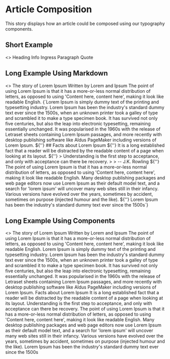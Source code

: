 
<Meta title="Typography|Article Composition" />

# Article Composition

This story displays how an article could be composed using our typography components.

## Short Example

<Preview>
  <Story name="Short Example">
    <>
      <Heading>Heading</Heading>
      <Info>Info</Info>
      <Ingress>Ingress</Ingress>
      <Paragraph>Paragraph</Paragraph>
      <Quote>Quote</Quote>
    </>
  </Story>
</Preview>

## Long Example Using Markdown

<Preview>
  <Story name="Long Example Using Markdown">
    <>
      <Heading>The story of Lorem Ipsum</Heading>
      <Info>Written by Lorem and Ipsum</Info>
      <Ingress>
        The point of using Lorem Ipsum is that it has a more-or-less normal distribution of letters, as opposed to using
        'Content here, content here', making it look like readable English.
      </Ingress>
      <Markdown>
        {`Lorem Ipsum is simply dummy text of the printing and typesetting industry. Lorem Ipsum has been the industry's standard dummy text ever since the 1500s, when an unknown printer took a galley of type and scrambled it to make a type specimen book. It has survived not only five centuries, but also the leap into electronic typesetting, remaining essentially unchanged. It was popularised in the 1960s with the release of Letraset sheets containing Lorem Ipsum passages, and more recently with desktop publishing software like Aldus PageMaker including versions of Lorem Ipsum.
${''}
## Facts about Lorem Ipsum
${''}
It is a long established fact that a reader will be distracted by the readable content of a page when looking at its layout.
${''}
> Understanding is the first step to acceptance, and only with acceptance can there be recovery.
>
> -- J.K. Rowling
${''}
The point of using Lorem Ipsum is that it has a more-or-less normal distribution of letters, as opposed to using 'Content here, content here', making it look like readable English. Many desktop publishing packages and web page editors now use Lorem Ipsum as their default model text, and a search for 'lorem ipsum' will uncover many web sites still in their infancy. Various versions have evolved over the years, sometimes by accident, sometimes
on purpose (injected humour and the like).
${''}
Lorem Ipsum has been the industry's standard dummy text ever since the 1500s`}
      </Markdown>
    </>
  </Story>
</Preview>

## Long Example Using Components

<Preview>
  <Story name="Long Example Using Components">
    <>
      <Heading>The story of Lorem Ipsum</Heading>
      <Info>Written by Lorem and Ipsum</Info>
      <Ingress>
        The point of using Lorem Ipsum is that it has a more-or-less normal distribution of letters, as opposed to using
        'Content here, content here', making it look like readable English.
      </Ingress>
      <Paragraph>
        Lorem Ipsum is simply dummy text of the printing and typesetting industry. Lorem Ipsum has been the industry's
        standard dummy text ever since the 1500s, when an unknown printer took a galley of type and scrambled it to make
        a type specimen book. It has survived not only five centuries, but also the leap into electronic typesetting,
        remaining essentially unchanged. It was popularised in the 1960s with the release of Letraset sheets containing
        Lorem Ipsum passages, and more recently with desktop publishing software like Aldus PageMaker including versions
        of Lorem Ipsum.
      </Paragraph>
      <Heading2>Facts about Lorem Ipsum</Heading2>
      <Paragraph>
        It is a long established fact that a reader will be distracted by the readable content of a page when looking at
        its layout.
      </Paragraph>
      <Quote by="J.K. Rowling">
        Understanding is the first step to acceptance, and only with acceptance can there be recovery.
      </Quote>
      <Paragraph>
        The point of using Lorem Ipsum is that it has a more-or-less normal distribution of letters, as opposed to using
        'Content here, content here', making it look like readable English. Many desktop publishing packages and web
        page editors now use Lorem Ipsum as their default model text, and a search for 'lorem ipsum' will uncover many
        web sites still in their infancy. Various versions have evolved over the years, sometimes by accident, sometimes
        on purpose (injected humour and the like).
      </Paragraph>
      <Paragraph>Lorem Ipsum has been the industry's standard dummy text ever since the 1500s</Paragraph>
    </>
  </Story>
</Preview>
